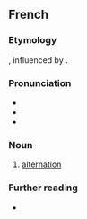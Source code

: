 ==French==

===Etymology===
{{suffix|alterner|ance|lang=fr}}, influenced by {{etyl|la|fr}} {{m|la|alternatio|}}.

===Pronunciation===
* {{IPA|/al.tɛʁ.nɑ̃s/|lang=fr}}
* {{homophones|alternances|lang=fr}}
* {{hyphenation|al|ter|nance|lang=fr}}

===Noun===
{{fr-noun|f}}

# [[alternation]]

===Further reading===
* {{R:TLFi}}
